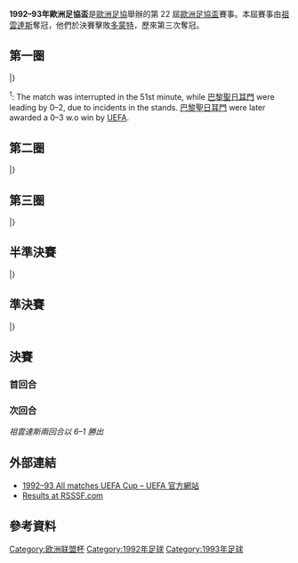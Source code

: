 {{Infobox 國際足球賽事賽季
| tourney_name          = 歐洲足協盃
| year                  = 1992–93
| image                 = 
| size                  = 
| caption               = 
| edition               = 22
| defending_champ_other = {{flagicon|NED}} [[阿賈克斯足球俱樂部|阿積士]]
| dates                 = 1992年9月15日–1993年5月19日
| num_teams             = 64 隊
| associations          = 31
| champion_other        = {{flagicon|ITA}} [[尤文圖斯足球俱樂部|祖雲達斯]]
| count                 = 3
| second_other          = {{flagicon|GER}} [[多特蒙德足球俱樂部|多蒙特]]
| matches               = 
| goals                 = 
| attendance            = 
| top_scorer            = 
| player                = 
| prevseason            = [[1991–92年歐洲足協盃|1991–92]]
| nextseason            = [[1993–94年歐洲足協盃|1993–94]]
}}

'''1992–93年歐洲足協盃'''是[[歐洲足協|歐洲足協]]舉辦的第 22 屆[[歐洲足協盃|歐洲足協盃]]賽事。本屆賽事由[[尤文圖斯足球俱樂部|祖雲達斯]]奪冠，他們於決賽擊敗[[多特蒙德足球俱樂部|多蒙特]]，歷來第三次奪冠。

== 第一圈 ==
{{TwoLeg start}}
{{TwoLegResult|[[科隆足球俱樂部|科隆]]|GER| 2–3 |'''[[凱爾特人足球俱樂部|些路迪]]'''|SCO| 2–0 | 0–3 }}
{{TwoLegResult|'''[[莫斯科迪納摩足球俱樂部|莫斯科戴拿模]]'''|RUS| 5–3 |[[洛辛堡足球會|洛辛堡]]|NOR| 5–1 | 0–2 |var1=1991}}
{{TwoLegResult|[[卡拉可爾足球會|卡拉可爾]]|ROU| 0–10 |'''[[帕納辛奈科斯足球俱樂部|彭拿典奈高斯]]'''|GRE| 0–6 | 0–4 }}
{{TwoLegResult|'''[[基輔迪納摩足球俱樂部|基輔戴拿模]]'''|UKR| 3–3{{agr}} |[[維也納迅速足球會|維也納迅速]]|AUT| 1–0 | 2–3 }}
{{TwoLegResult|'''[[哥本哈根足球會|哥本哈根]]'''|DEN| 10–1 |[[米克力足球會|MP米克力]]|FIN| 5–0 | 5–1 }}
{{TwoLegResult|[[獲卡恩斯布魯克足球會|獲卡恩斯布魯克]]|AUT| 1–5 |'''[[羅馬體育俱樂部|羅馬]]'''|ITA| 1–4 | 0–1 }}
{{TwoLegResult|[[蒂米什瓦拉足球俱樂部|添美索亞拿]]|ROU| 1–5 |'''[[皇家馬德里足球俱樂部|皇家馬德里]]'''|ESP| 1–1 | 0–4 }}
{{TwoLegResult|'''[[費倫巴治體育會|費倫巴治]]'''|TUR| 5–3 |[[博特夫足球俱樂部|保迪夫]]|BUL| 3–1 | 2–2 }}
{{TwoLegResult|[[弗羅瑞安娜足球俱樂部|科利安拿]]|MLT| 2–8 |'''[[多特蒙德足球俱樂部|多蒙特]]'''|GER| 0–1 | 2–7 }}
{{TwoLegResult|[[卡杜華斯體育會|卡杜華斯]]|POL| 1–2 |'''[[加拉塔沙雷體育會足球隊|加拉塔沙雷]]'''|TUR| 0–0 | 1–2 }}
{{TwoLegResult|'''[[蘇黎世草蜢足球俱樂部|草蜢]]'''|SUI| 4–3 |[[葡萄牙士砵亭俱樂部|士砵亭]]|POR| 1–2 | 3–1{{aet}} }}
{{TwoLegResult|[[希伯尼安足球俱樂部|喜伯年]]|SCO| 3–3{{agr}} |'''[[皇家安德列治體育會|安德列治]]'''|BEL| 2–2 | 1–1 }}
{{TwoLegResult|[[IFK諾爾雪平足球俱樂部|諾高平]]|SWE| 1–3 |'''[[拖連奴足球會|拖連奴]]'''|ITA| 1–0 | 0–3 }}
{{TwoLegResult|'''[[尤文圖斯足球俱樂部|祖雲達斯]]'''|ITA| 10–1 |[[阿諾索西斯足球俱樂部|安羅科薩斯]]|CYP| 6–1 | 4–0 }}
{{TwoLegResult|[[弗拉姆足球俱樂部|弗雷姆]]|ISL| 0–7 |'''[[凱澤斯勞滕足球俱樂部|凱沙羅頓]]'''|GER| 0–3 | 0–4 }}
{{TwoLegResult|[[曼徹斯特聯足球俱樂部|曼聯]]|ENG| 0–0{{pso|3–4}}|'''[[莫斯科魚雷足球俱樂部|莫斯科魚雷]]'''|RUS| 0–0 | 0–0{{aet}}|var2=1991}}
{{TwoLegResult|[[納沙泰爾足球俱樂部|納沙泰爾]]|SUI| 3–6 |'''[[費林足球會|費林]]'''|DEN| 2–2 | 1–4 }}
{{TwoLegResult|'''[[巴黎聖日耳曼足球俱樂部|巴黎聖日耳門]]'''|FRA| 5–0 |[[帕奧克足球俱樂部|PAOK沙朗歷基]]|GRE| 2–0 | 3–0''' <sup>1</sup> }}
{{TwoLegResult|[[普羅夫迪夫火車頭足球俱樂部|普羅夫迪夫火車頭]]|BUL| 3–9 |'''[[歐塞爾足球俱樂部|歐塞爾]]'''|FRA| 2–2 | 1–7 }}
{{TwoLegResult|[[薩爾斯堡紅牛足球俱樂部|薩爾斯堡]]|AUT| 1–6 |'''[[阿賈克斯足球俱樂部|阿積士]]'''|NED| 0–3 | 1–3 }}
{{TwoLegResult|'''[[謝周三足球俱樂部|錫周三]]'''|ENG| 10–2 |[[盧森堡體育會|盧森堡體育會]]|LUX| 8–1 | 2–1 }}
{{TwoLegResult|'''[[奧洛穆克足球俱樂部|奧洛慕克]]'''|TCH| 3–1 |[[卡拉奧華大學足球會|FC卡拉奧華大學]]|ROU| 1–0 | 2–1 }}
{{TwoLegResult|[[布拉格斯拉維亞體育俱樂部|布拉格斯拉維亞]]|TCH| 3–4 |'''[[哈茨足球俱樂部|赫斯]]'''|SCO| 1–0 | 2–4 }}
{{TwoLegResult|'''[[里斯本與本菲卡體育俱樂部|賓菲加]]'''|POR| 8–0 |[[伊索拉足球會|伊索拉]]|SVN| 3–0 | 5–0 }}
{{TwoLegResult|[[卡昂足球俱樂部|卡昂]]|FRA| 3–4 |'''[[皇家薩拉戈薩|薩拉戈薩]]'''|ESP| 3–2 | 0–2 }}
{{TwoLegResult|'''[[標準列日足球俱樂部|標準列治]]'''|BEL| 5–0 |[[波達丹足球會|波達丹]]|NIR| 5–0 | 0–0 }}
{{TwoLegResult|'''[[杜納肯亞華勒足球會|華勒]]'''|HUN| 2–1 |[[格羅寧根足球會|格羅寧根]]|NED| 1–0 | 1–1 }}
{{TwoLegResult|[[巴倫西亞足球俱樂部|華倫西亞]]|ESP| 1–6 |'''[[那不勒斯足球俱樂部|拿坡里]]'''|ITA| 1–5 | 0–1 }}
{{TwoLegResult|'''[[維迪斯|維迪斯]]'''|NED| 5–1 |[[德利城足球俱樂部|德利城]]|IRL| 3–0 | 2–1 }}
{{TwoLegResult|'''[[吉馬良斯維多利亞|甘馬雷斯]]'''|POR| 3–2 |[[皇家蘇斯達|皇家蘇斯達]]|ESP| 3–0 | 0–2 }}
{{TwoLegResult|[[羅茲維澤夫足球俱樂部|威德優]]|POL| 2–11 |'''[[法蘭克福足球俱樂部|法蘭克福]]'''|GER| 2–2 | 0–9 }}
{{TwoLegResult|'''[[梅赫倫足球俱樂部|梅赫倫]]'''|BEL| 2–1 |[[奧雷布洛體育俱樂部|奧雷布洛]]|SWE| 2–1 | 0–0 }}
|}

<sup>1</sup>: The match was interrupted in the 51st minute, while [[巴黎聖日耳曼足球俱樂部|巴黎聖日耳門]] were leading by 0–2, due to incidents in the stands. [[巴黎聖日耳曼足球俱樂部|巴黎聖日耳門]] were later awarded a 0–3 w.o win by [[UEFA|UEFA]].

== 第二圈 ==
{{TwoLeg start}}
{{TwoLegResult|'''[[凱澤斯勞滕足球俱樂部|凱沙羅頓]]'''|GER| 5–3 |[[謝周三足球俱樂部|錫周三]]|ENG| 3–1 | 2–2 }}
{{TwoLegResult|'''[[羅馬體育俱樂部|羅馬]]'''|ITA| 6–4 |[[蘇黎世草蜢足球俱樂部|草蜢]]|SUI| 3–0 | 3–4 }}
{{TwoLegResult|'''[[歐塞爾足球俱樂部|歐塞爾]]'''|FRA| 7–0 |[[哥本哈根足球會|哥本哈根]]|DEN| 5–0 | 2–0 }}
{{TwoLegResult|[[費林足球會|費林]]|DEN| 1–6 |'''[[皇家薩拉戈薩|薩拉戈薩]]'''|ESP| 0–1 | 1–5 }}
{{TwoLegResult|'''[[多特蒙德足球俱樂部|多蒙特]]'''|GER| 3–1 |[[凱爾特人足球俱樂部|些路迪]]|SCO| 1–0 | 2–1 }}
{{TwoLegResult|[[法蘭克福足球俱樂部|法蘭克福]]|GER| 0–1 |'''[[加拉塔沙雷體育會足球隊|加拉塔沙雷]]'''|TUR| 0–0 | 0–1 }}
{{TwoLegResult|[[費倫巴治體育會|費倫巴治]]|TUR| 2–7 |'''[[奧洛穆克足球俱樂部|奧洛慕克]]'''|TCH| 1–0 | 1–7 }}
{{TwoLegResult|[[哈茨足球俱樂部|赫斯]]|SCO| 0–2 |'''[[標準列日足球俱樂部|標準列治]]'''|BEL| 0–1 | 0–1 }}
{{TwoLegResult|[[帕納辛奈科斯足球俱樂部|彭拿典奈高斯]]|GRE| 0–1 |'''[[尤文圖斯足球俱樂部|祖雲達斯]]'''|ITA| 0–1 | 0–0 }}
{{TwoLegResult|[[那不勒斯足球俱樂部|拿坡里]]|ITA| 0–2 |'''[[巴黎聖日耳曼足球俱樂部|巴黎聖日耳門]]'''|FRA| 0–2 | 0–0 }}
{{TwoLegResult|'''[[皇家安德列治體育會|安德列治]]'''|BEL| 7–2 |[[基輔迪納摩足球俱樂部|基輔戴拿模]]|UKR| 4–2 | 3–0 }}
{{TwoLegResult|'''[[皇家馬德里足球俱樂部|皇家馬德里]]'''|ESP| 7–5 |[[莫斯科魚雷足球俱樂部|莫斯科魚雷]]|RUS| 5–2 | 2–3 |var2=1991}}
{{TwoLegResult|'''[[里斯本與本菲卡體育俱樂部|賓菲加]]'''|POR| 6–1 |[[杜納肯亞華勒足球會|華勒]]|HUN| 5–1 | 1–0 }}
{{TwoLegResult|[[拖連奴足球會|拖連奴]]|ITA| 1–2 |'''[[莫斯科迪納摩足球俱樂部|莫斯科戴拿模]]'''|RUS| 1–2 | 0–0 |var2=1991}}
{{TwoLegResult|'''[[維迪斯|維迪斯]]'''|NED| 2–0 |[[梅赫倫足球俱樂部|梅赫倫]]|BEL| 1–0 | 1–0 }}
{{TwoLegResult|[[吉馬良斯維多利亞|甘馬雷斯]]|POR| 1–5 |'''[[阿賈克斯足球俱樂部|阿積士]]'''|NED| 0–3 | 1–2 }}
|}

== 第三圈 ==
{{TwoLeg start}}
{{TwoLegResult|'''[[羅馬體育俱樂部|羅馬]]'''|ITA| 5–4 |[[加拉塔沙雷體育會足球隊|加拉塔沙雷]]|TUR| 3–1 | 2–3 }}
{{TwoLegResult|'''[[阿賈克斯足球俱樂部|阿積士]]'''|NED| 3–0 |[[凱澤斯勞滕足球俱樂部|凱沙羅頓]]|GER| 2–0 | 1–0 }}
{{TwoLegResult|'''[[多特蒙德足球俱樂部|多蒙特]]'''|GER| 4–3 |[[皇家薩拉戈薩|薩拉戈薩]]|ESP| 3–1 | 1–2 }}
{{TwoLegResult|[[莫斯科迪納摩足球俱樂部|莫斯科戴拿模]]|RUS| 2–4 |'''[[里斯本與本菲卡體育俱樂部|賓菲加]]'''|POR| 2–2 | 0–2 |var1=1991}}
{{TwoLegResult|'''[[巴黎聖日耳曼足球俱樂部|巴黎聖日耳門]]'''|FRA| 1–1{{agr}} |[[皇家安德列治體育會|安德列治]]|BEL| 0–0 | 1–1 }}
{{TwoLegResult|[[奧洛穆克足球俱樂部|奧洛慕克]]|TCH| 1–7 |'''[[尤文圖斯足球俱樂部|祖雲達斯]]'''|ITA| 1–2 | 0–5 }}
{{TwoLegResult|[[標準列日足球俱樂部|標準列治]]|BEL| 3–4 |'''[[歐塞爾足球俱樂部|歐塞爾]]'''|FRA| 2–2 | 1–2 }}
{{TwoLegResult|[[維迪斯|維迪斯]]|NED| 0–2 |'''[[皇家馬德里足球俱樂部|皇家馬德里]]'''|ESP| 0–1 | 0–1 }}
|}

== 半準決賽 ==
{{TwoLeg start}}
{{TwoLegResult|[[羅馬體育俱樂部|羅馬]]|ITA| 1–2 |'''[[多特蒙德足球俱樂部|多蒙特]]'''|GER| 1–0 | 0–2 }}
{{TwoLegResult|'''[[歐塞爾足球俱樂部|歐塞爾]]'''|FRA| 4–3 |[[阿賈克斯足球俱樂部|阿積士]]|NED| 4–2 | 0–1 }}
{{TwoLegResult|[[皇家馬德里足球俱樂部|皇家馬德里]]|ESP| 4–5 |'''[[巴黎聖日耳曼足球俱樂部|巴黎聖日耳門]]'''|FRA| 3–1 | 1–4 }}
{{TwoLegResult|[[里斯本與本菲卡體育俱樂部|賓菲加]]|POR| 2–4 |'''[[尤文圖斯足球俱樂部|祖雲達斯]]'''|ITA| 2–1 | 0–3 }}
|}

== 準決賽 ==
{{TwoLeg start}}
{{TwoLegResult|'''[[多特蒙德足球俱樂部|多蒙特]]'''|GER| 2–2{{pso|6–5}}|[[歐塞爾足球俱樂部|歐塞爾]]|FRA| 2–0 | 0–2{{aet}}}}
{{TwoLegResult|'''[[尤文圖斯足球俱樂部|祖雲達斯]]'''|ITA| 3–1 |[[巴黎聖日耳曼足球俱樂部|巴黎聖日耳門]]|FRA| 2–1 | 1–0 }}
|}

== 決賽 ==
=== 首回合 ===
{{football box
|date= 1993年5月5日
|time=
|team1=[[多特蒙德足球俱樂部|多蒙特]] {{flagicon|GER}}
|score=1–3
|report=[https://web.archive.org/web/20140222155934/http://www.uefa.com/uefaeuropaleague/season%3D1992/matches/round%3D642/match%3D50045/postmatch/lineups/index.html 報告]
|team2={{flagicon|ITA}} [[尤文圖斯足球俱樂部|祖雲達斯]]
|goals1=[[Michael_Rummenigge|Rummenigge]] {{goal|2}}
|goals2=[[Dino_Baggio|D. Baggio]] {{goal|26}}<br />[[Roberto_Baggio|R. Baggio]] {{goal|30||74}}
|stadium=[[多蒙特|多蒙特]]，[[西法倫球場|西法倫球場]]
|attendance=40,000
|referee= }}

=== 次回合 ===
{{football box
|date= 1993年5月19日
|time=
|team1=[[尤文圖斯足球俱樂部|祖雲達斯]] {{flagicon|ITA}}
|score=3–0
|report=[http://www.uefa.com/uefaeuropaleague/season=1992/matches/round=642/match=50046/postmatch/lineups/index.html 報告]
|team2={{flagicon|GER}} [[多特蒙德足球俱樂部|多蒙特]]
|goals1=[[Dino_Baggio|D. Baggio]] {{goal|5||42}}<br />[[Andreas_Möller|Möller]] {{goal|65}}
|goals2=
|stadium=[[都靈|都靈]]，[[迪爾艾比球場|迪爾艾比球場]]
|attendance=62,781
|referee= }}
''祖雲達斯兩回合以 6–1 勝出''

== 外部連結 ==
*[http://www.uefa.com/uefaeuropaleague/season=1992/matches/all/index.html 1992–93 All matches UEFA Cup – UEFA 官方網站]{{Wayback|url=http://www.uefa.com/uefaeuropaleague/season=1992/matches/all/index.html |date=20141221225832 }}
*[http://www.rsssf.com/ec/ec199293.html#uefa Results at RSSSF.com]{{Wayback|url=http://www.rsssf.com/ec/ec199293.html#uefa |date=20171017001151 }}

== 參考資料 ==
{{reflist|2}}

{{UEFA_Europa_League_seasons}}

[[Category:欧洲联盟杯|Category:欧洲联盟杯]]
[[Category:1992年足球|Category:1992年足球]]
[[Category:1993年足球|Category:1993年足球]]